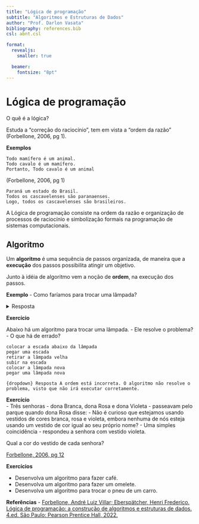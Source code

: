 ```yaml
---
title: "Lógica de programação"
subtitle: "Algoritmos e Estruturas de Dados"
author: "Prof. Darlon Vasata"
bibliography: references.bib
csl: abnt.csl

format:
  revealjs:
    smaller: true

  beamer:
    fontsize: "8pt"
---
```


# Lógica de programação

O quê é a lógica?

Estuda a "correção do raciocínio", tem em vista a "ordem da razão"  
(Forbellone, 2006, pg 1).

**Exemplos**
```
Todo mamífero é um animal.
Todo cavalo é um mamífero.
Portanto, Todo cavalo é um animal
```
(Forbellone, 2006, pg 1)

```
Paraná um estado do Brasil.
Todos os cascavelenses são paranaenses.
Logo, todos os cascavelenses são brasileiros.
```

A Lógica de programação consiste na ordem da razão e organização de processos de raciocínio e simbolização formais na programação de sistemas computacionais.

## Algoritmo
Um **algoritmo** é uma sequência de passos organizada, de maneira que a **execução** dos passos possibilita atingir um objetivo.

Junto à idéia de algoritmo vem a noção de **ordem**, na execução dos passos.

**Exemplo**
- Como faríamos para trocar uma lâmpada?

<details>
  <summary>Resposta</summary>

```bash
pegar uma escada
colocar a escada abaixo da lâmpada
pegar uma lâmpada nova
subir na escada
retirar a lâmpada velha
colocar a lâmpada nova
```
</details>




**Exercício**

Abaixo há um algoritmo para trocar uma lâmpada.
- Ele resolve o problema?
- O que há de errado?

```
colocar a escada abaixo da lâmpada
pegar uma escada
retirar a lâmpada velha
subir na escada
colocar a lâmpada nova
pegar uma lâmpada nova
```

```{dropdown} Resposta
A ordem está incorreta. O algoritmo não resolve o problema, visto que não irá executar corretamente.
```

**Exercício**  
- Três senhoras - dona Branca, dona Rosa e dona Violeta - passeavam pelo parque quando dona Rosa disse:
- Não é curioso que estejamos usando vestidos de cores branca, rosa e violeta, embora nenhuma de nós esteja usando um vestido de cor igual ao seu próprio nome?
- Uma simples coincidência - respondeu a senhora com vestido violeta.

Qual a cor do vestido de cada senhora?  
  
[Forbellone, 2006, pg 12](https://plataforma.bvirtual.com.br/Leitor/Publicacao/323/pdf/)

**Exercícios**

- Desenvolva um algoritmo para fazer café.
- Desenvolva um algoritmo para fazer um omelete.
- Desenvolva um algoritmo para trocar o pneu de um carro.


**Referências**
- [Forbellone, André Luiz Villar; Eberspätcher, Henri Frederico. Lógica de programação: a construção de algoritmos e estruturas de dados. 4.ed. São Paulo: Pearson Prentice Hall, 2022.](https://plataforma.bvirtual.com.br/Leitor/Publicacao/323/pdf/)


